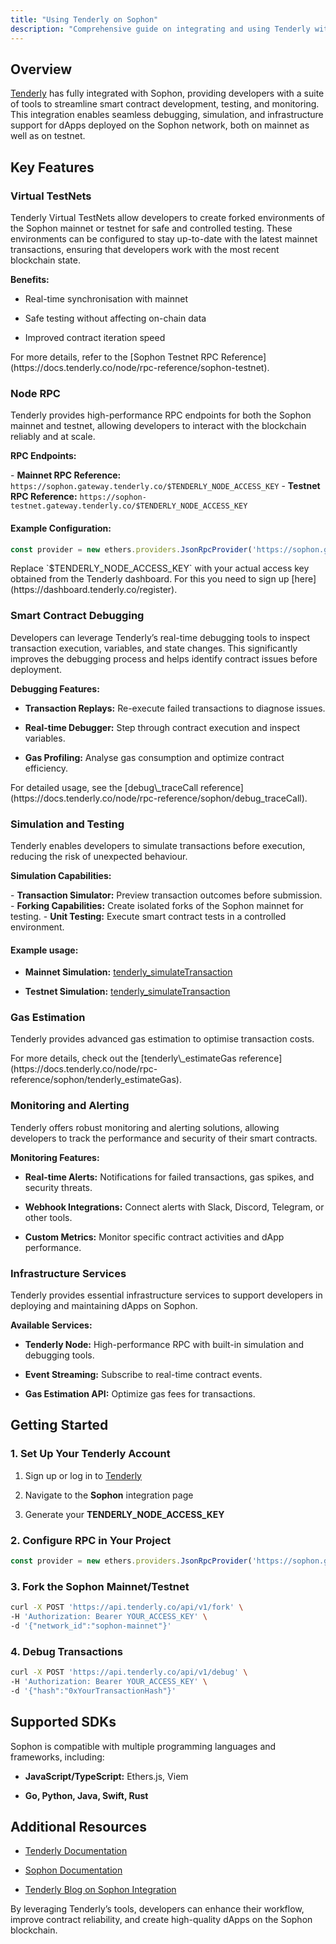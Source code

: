 ```yaml
---
title: "Using Tenderly on Sophon"
description: "Comprehensive guide on integrating and using Tenderly with the Sophon blockchain."
---
```


## Overview

[Tenderly](https://tenderly.co/) has fully integrated with Sophon, providing developers with a suite of tools to streamline smart contract development, testing, and monitoring. This integration enables seamless debugging, simulation, and infrastructure support for dApps deployed on the Sophon network, both on mainnet as well as on testnet.

## Key Features

### Virtual TestNets

Tenderly Virtual TestNets allow developers to create forked environments of the Sophon mainnet or testnet for safe and controlled testing. These environments can be configured to stay up-to-date with the latest mainnet transactions, ensuring that developers work with the most recent blockchain state.

**Benefits:**

* Real-time synchronisation with mainnet

* Safe testing without affecting on-chain data

* Improved contract iteration speed

<Check>
  For more details, refer to the [Sophon Testnet RPC Reference](https://docs.tenderly.co/node/rpc-reference/sophon-testnet).
</Check>

### Node RPC

Tenderly provides high-performance RPC endpoints for both the Sophon mainnet and testnet, allowing developers to interact with the blockchain reliably and at scale.

**RPC Endpoints:**

\- **Mainnet RPC Reference:** `https://sophon.gateway.tenderly.co/$TENDERLY_NODE_ACCESS_KEY`
\- **Testnet RPC Reference:** `https://sophon-testnet.gateway.tenderly.co/$TENDERLY_NODE_ACCESS_KEY`

#### Example Configuration:

```javascript
const provider = new ethers.providers.JsonRpcProvider('https://sophon.gateway.tenderly.co/$TENDERLY_NODE_ACCESS_KEY');
```

<Note>
  Replace `$TENDERLY_NODE_ACCESS_KEY` with your actual access key obtained from the Tenderly dashboard. For this you need to sign up [here](https://dashboard.tenderly.co/register).
</Note>

### Smart Contract Debugging

Developers can leverage Tenderly’s real-time debugging tools to inspect transaction execution, variables, and state changes. This significantly improves the debugging process and helps identify contract issues before deployment.

**Debugging Features:**

* **Transaction Replays:** Re-execute failed transactions to diagnose issues.

* **Real-time Debugger:** Step through contract execution and inspect variables.

* **Gas Profiling:** Analyse gas consumption and optimize contract efficiency.

<Note>
  For detailed usage, see the [debug\_traceCall reference](https://docs.tenderly.co/node/rpc-reference/sophon/debug_traceCall).
</Note>

### Simulation and Testing

Tenderly enables developers to simulate transactions before execution, reducing the risk of unexpected behaviour.

**Simulation Capabilities:**

\- **Transaction Simulator:** Preview transaction outcomes before submission.
\- **Forking Capabilities:** Create isolated forks of the Sophon mainnet for testing.
\- **Unit Testing:** Execute smart contract tests in a controlled environment.

#### Example usage:

* **Mainnet Simulation:** [tenderly\_simulateTransaction](https://docs.tenderly.co/node/rpc-reference/sophon/tenderly_simulateTransaction)

* **Testnet Simulation:** [tenderly\_simulateTransaction](https://docs.tenderly.co/node/rpc-reference/sophon-testnet/tenderly_simulateTransaction)

### Gas Estimation

Tenderly provides advanced gas estimation to optimise transaction costs.

<Check>
  For more details, check out the [tenderly\_estimateGas reference](https://docs.tenderly.co/node/rpc-reference/sophon/tenderly_estimateGas).
</Check>

### Monitoring and Alerting

Tenderly offers robust monitoring and alerting solutions, allowing developers to track the performance and security of their smart contracts.

**Monitoring Features:**

* **Real-time Alerts:** Notifications for failed transactions, gas spikes, and security threats.

* **Webhook Integrations:** Connect alerts with Slack, Discord, Telegram, or other tools.

* **Custom Metrics:** Monitor specific contract activities and dApp performance.

### Infrastructure Services

Tenderly provides essential infrastructure services to support developers in deploying and maintaining dApps on Sophon.

**Available Services:**

* **Tenderly Node:** High-performance RPC with built-in simulation and debugging tools.

* **Event Streaming:** Subscribe to real-time contract events.

* **Gas Estimation API:** Optimize gas fees for transactions.

## Getting Started

### 1. Set Up Your Tenderly Account

1. Sign up or log in to [Tenderly](https://dashboard.tenderly.co/)

2. Navigate to the **Sophon** integration page

3. Generate your **TENDERLY\_NODE\_ACCESS\_KEY**

### 2. Configure RPC in Your Project

```javascript
const provider = new ethers.providers.JsonRpcProvider('https://sophon.gateway.tenderly.co/YOUR_ACCESS_KEY');
```

### 3. Fork the Sophon Mainnet/Testnet

```bash
curl -X POST 'https://api.tenderly.co/api/v1/fork' \
-H 'Authorization: Bearer YOUR_ACCESS_KEY' \
-d '{"network_id":"sophon-mainnet"}'
```

### 4. Debug Transactions

```bash
curl -X POST 'https://api.tenderly.co/api/v1/debug' \
-H 'Authorization: Bearer YOUR_ACCESS_KEY' \
-d '{"hash":"0xYourTransactionHash"}'
```

## Supported SDKs

Sophon is compatible with multiple programming languages and frameworks, including:

* **JavaScript/TypeScript:** Ethers.js, Viem

* **Go, Python, Java, Swift, Rust**

## Additional Resources

* [Tenderly Documentation](https://docs.tenderly.co/)

* [Sophon Documentation](https://docs.sophon.xyz/build/interact/sdks)

* [Tenderly Blog on Sophon Integration](https://blog.tenderly.co/creating-engaging-dapps-on-sophon-with-tenderly/)

By leveraging Tenderly’s tools, developers can enhance their workflow, improve contract reliability, and create high-quality dApps on the Sophon blockchain.